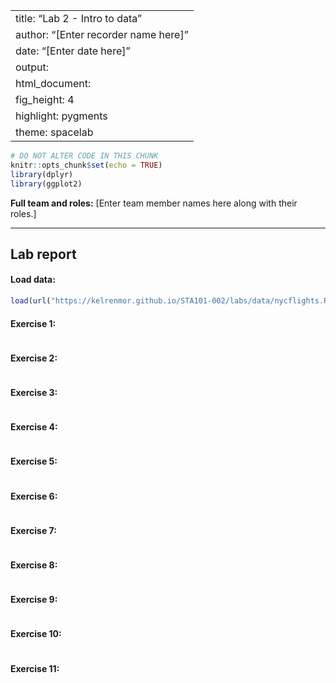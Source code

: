 
---
title: "Lab 2 - Intro to data"
author: "[Enter recorder name here]"
date: "[Enter date here]"
output: 
  html_document: 
    fig_height: 4
    highlight: pygments
    theme: spacelab
---

```r
# DO NOT ALTER CODE IN THIS CHUNK
knitr::opts_chunk$set(echo = TRUE)
library(dplyr)
library(ggplot2)
```

**Full team and roles:** [Enter team member names here along with their roles.]

* * *

## Lab report

#### Load data:
```r
load(url("https://kelrenmor.github.io/STA101-002/labs/data/nycflights.RData"))
```

#### Exercise 1: 



```r

```

#### Exercise 2: 



```r

```

#### Exercise 3: 



```r

```

#### Exercise 4: 



```r

```

#### Exercise 5: 



```r

```

#### Exercise 6: 



```r

```


#### Exercise 7: 



```r

```

#### Exercise 8: 



```r

```

#### Exercise 9: 



```r

```

#### Exercise 10: 



```r

```

#### Exercise 11: 



```r

```

